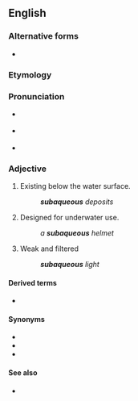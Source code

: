 ==English==

===Alternative forms===
* {{l|en|subaquæous}}

===Etymology===
{{prefix|sub|aqueous|lang=en}}

===Pronunciation===
* {{a|RP|GA}} {{IPA|/sʌˈbeɪkwi.əs/|lang=en}}
* {{a|AU}} {{IPA|/sɐˈbæekwi.əs/|lang=en}}
* {{a|NZ}} {{IPA|/sɐˈbæekwi.ɘs/|lang=en}}

===Adjective===
{{en-adj|-}}

# Existing below the water surface.
#: '''''subaqueous''' deposits''
# Designed for underwater use.
#: ''a '''subaqueous''' helmet''
# Weak and filtered
#: '''''subaqueous''' light''

====Derived terms====
* {{l|en|subaqueously}}

====Synonyms====
* {{l|en|subaquatic}}
* {{l|en|submerged}}
* {{l|en|underwater}}

====See also====
* {{l|en|submarine}}
